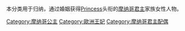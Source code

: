 本分类用于归纳，通过婚姻获得[[Princess|Princess]]头衔的[[摩纳哥君主|摩纳哥君主]]家族女性人物。

[[Category:摩纳哥公主|Category:摩纳哥公主]]
[[Category:歐洲王妃|Category:歐洲王妃]]
[[Category:摩纳哥君主配偶|Category:摩纳哥君主配偶]]